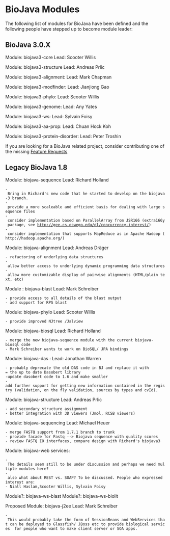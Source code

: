 =BioJava Modules=

The following list of modules for BioJava have been defined and the following people have stepped up to become module leader:

== BioJava 3.0.X ==

Module: biojava3-core Lead: Scooter Willis 

Module: biojava3-structure Lead: Andreas Prlic

Module: biojava3-alignment: Lead: Mark Chapman

Module: biojava3-modfinder: Lead: Jianjiong Gao

Module: biojava3-phylo: Lead: Scooter Willis

Module: biojava3-genome: Lead: Any Yates

Module: biojava3-ws: Lead: Sylvain Foisy

Module: biojava3-aa-prop: Lead: Chuan Hock Koh

Module: biojava3-protein-disorder: Lead: Peter Troshin


If you are looking for a BioJava related project, consider contributing one of the missing [[BioJava3_Feature_Requests|Feature Requests]]

== Legacy BioJava 1.8 ==

Module: biojava-sequence Lead: Richard Holland
 - Bring in Richard's new code that he started to develop on the biojava-3 branch.
 - provide a more scaleable and efficient basis for dealing with large sequence files
 - consider implementation based on ParallelArray from JSR166 (extra166y package, see http://gee.cs.oswego.edu/dl/concurrency-interest/)
 - consider implementation that supports MapReduce as in Apache Hadoop (http://hadoop.apache.org/)

Module: biojava-alignment Lead: Andreas Dräger
 - refactoring of underlying data structures
 - allow better access to underlying dynamic programming data structures
 - allow more customizable display of pairwise alignments (HTML/plain text, etc)

Module : biojava-blast Lead: Mark Schreiber
 - provide access to all details of the blast output
 - add support for RPS blast

Module: biojava-phylo Lead: Scooter Willis 
 - provide improved NJtree /Jalview
 
Module: biojava-biosql Lead: Richard Holland
 - merge the new biojava-sequence module with the current biojava-biosql code 
 - Mark Schreiber wants to work on BioSQL/ JPA bindings

Module: biojava-das : Lead: Jonathan Warren
 - probably deprecate the old DAS code in BJ and replace it with
 = the up to date Dasobert library
 -update dasobert code to 1.6 and make smaller
 -add further support for getting new information contained in the registry (validation, on the fly validation, sources by types and cvId).

Module: biojava-structure Lead: Andreas Prlic
 - add secondary structure assignment
 - better integration with 3D viewers (Jmol, RCSB viewers)

Module: biojava-sequencing Lead: Michael Heuer
 - merge FASTQ support from 1.7.1 branch to trunk
 - provide facade for Fastq --> Biojava sequence with quality scores
 - review FASTQ IO interfaces, compare design with Richard's biojava3

Module: biojava-web services:
 - The details seem still to be under discussion and perhaps we need multiple modules here?
 - also what about REST vs. SOAP? To be discussed. People who expressed interest are:
 - Niall Haslam,Scooter Willis, Sylvain Foisy

Module?: biojava-ws-blast
Module?: biojava-ws-biolit

Proposed Module: biojava-j2ee Lead: Mark Schreiber
 - This would probably take the form of SessionBeans and WebServices that can be deployed to Glassfish/ JBoss etc to provide biological services  for people who want to make client server or SOA apps.